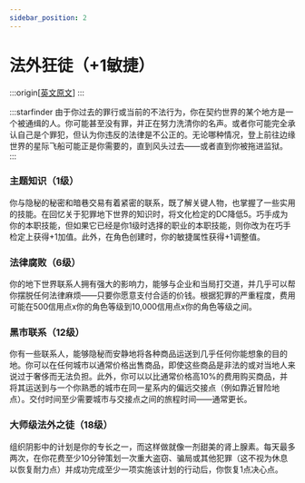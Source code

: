 ```yaml
---
sidebar_position: 2
---
```


# 法外狂徒（+1敏捷）

:::origin[[英文原文](https://www.aonsrd.com/Themes.aspx?ItemName=Outlaw)]
:::

:::starfinder
由于你过去的罪行或当前的不法行为，你在契约世界的某个地方是一个被通缉的人。你可能甚至没有罪，并正在努力洗清你的名声。或者你可能完全承认自己是个罪犯，但认为你违反的法律是不公正的。无论哪种情况，登上前往边缘世界的星际飞船可能正是你需要的，直到风头过去——或者直到你被拖进监狱。
:::

### 主题知识（1级）

你与隐秘的秘密和暗巷交易有着紧密的联系，既了解关键人物，也掌握了一些实用的技能。在回忆关于犯罪地下世界的知识时，将文化检定的DC降低5。巧手成为你的本职技能，但如果它已经是你1级时选择的职业的本职技能，则你改为在巧手检定上获得+1加值。此外，在角色创建时，你的敏捷属性获得+1调整值。

### 法律腐败（6级）

你的地下世界联系人拥有强大的影响力，能够与企业和当局打交道，并几乎可以帮你摆脱任何法律麻烦——只要你愿意支付合适的价钱。根据犯罪的严重程度，费用可能在500信用点x你的角色等级到10,000信用点x你的角色等级之间。

### 黑市联系（12级）

你有一些联系人，能够隐秘而安静地将各种商品运送到几乎任何你能想象的目的地。你可以在任何城市以通常价格出售商品，即使这些商品是非法的或对当地人来说过于奢侈而无法负担。此外，你可以以比通常价格高10%的费用购买商品，并将其运送到与一个你熟悉的城市在同一星系内的偏远交接点（例如靠近冒险地点）。交付时间至少需要城市与交接点之间的旅程时间——通常更长。

### 大师级法外之徒（18级）

组织阴影中的计划是你的专长之一，而这样做就像一剂甜美的肾上腺素。每天最多两次，在你花费至少10分钟策划一次重大盗窃、骗局或其他犯罪（这不视为休息以恢复耐力点）并成功完成至少一项实施该计划的行动后，你恢复1点决心点。
